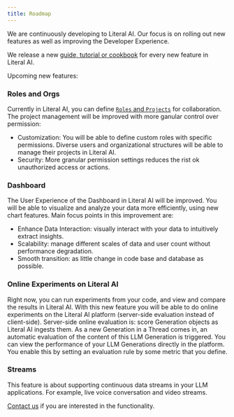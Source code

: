 ```yaml
---
title: Roadmap
---
```


We are continuously developing to Literal AI. Our focus is on rolling out new features as well as improving the Developer Experience. 

We release a new [guide, tutorial or cookbook](/guides/overview) for every new feature in Literal AI.

Upcoming new features: 

### Roles and Orgs

Currently in Literal AI, you can define [`Roles` and `Projects`](/concepts/settings) for collaboration. The project management will be improved with more ganular control over permission:
* Customization: You will be able to define custom roles with specific permissions. Diverse users and organizational structures will be able to manage their projects in Literal AI. 
* Security: More granular permission settings reduces the rist ok unauthorized access or actions. 

### Dashboard

The User Experience of the Dashboard in Literal AI will be improved. You will be able to visualize and analyze your data more efficiently, using new chart features. Main focus points in this improvement are: 
* Enhance Data Interaction: visually interact with your data to intuitively extract insights. 
* Scalability: manage different scales of data and user count without performance degradation. 
* Smooth transition: as little change in code base and database as possible.

### Online Experiments on Literal AI

Right now, you can run experiments from your code, and view and compare the results in Literal AI. With this new feature you will be able to do online experiments on the Literal AI platform (server-side evaluation instead of client-side). Server-side online evaluation is: score Generation objects as Literal AI ingests them. As a new Generation in a Thread comes in, an automatic evaluation of the content of this LLM Generation is triggered. You can view the performance of your LLM Generations directly in the platform. You enable this by setting an evaluation rule by some metric that you define. 

### Streams 

This feature is about supporting continuous data streams in your LLM applications. For example, live voice conversation and video streams. 

[Contact us](https://literalai.com/contact-us) if you are interested in the functionality.